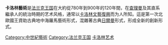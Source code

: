 '''卡洛林藝術'''是[[法兰克王国|法兰克王国]]在大約從780年到900年的120年間，在[[查理曼|查理曼]]及其直系繼承人的統治時期的艺术风格，通常以[[卡洛林文藝復興|卡洛林文藝復興]]而为人所知。這是第一次北歐國王資助古典地中海羅馬藝術形式，混雜著古典[[日爾曼|日爾曼]]形式，形成全新的創新形式。


{{Westernart}}
{{art-stub}}

[[Category:中世紀藝術|Category:中世紀藝術]]
[[Category:法兰克王国|Category:法兰克王国]]
[[Category:卡洛林艺术|]]